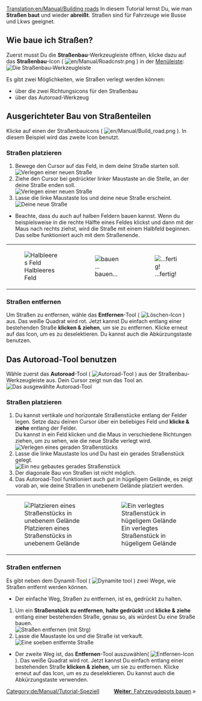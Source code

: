 [[Translation:en/Manual/Building roads]]
{{de/Manual/Tutorial/Tutorial}}
In diesem Tutorial lernst Du, wie man '''Straßen baut''' und wieder '''abreißt'''. Straßen sind für Fahrzeuge wie Busse und Lkws geeignet.

== Wie baue ich Straßen? ==
Zuerst musst Du die '''Straßenbau'''-Werkzeugleiste öffnen, klicke dazu auf das '''Straßenbau'''-Icon ( [[File:en/Manual/Roadcnstr.png]] ) in der [[de/Manual/Spieloberfläche|Menüleiste]]:<br/>[[File:de/Manual/Road construction.png|none|frame|Die [[de/Manual/Straßenbau#strassenbau-werkzeugleiste|Straßenbau-Werkzeugleiste]]]]

Es gibt zwei Möglichkeiten, wie Straßen verlegt werden können:
* über die zwei Richtungsicons für den Straßenbau
* über das Autoroad-Werkzeug

== Ausgerichteter Bau von Straßenteilen  ==
Klicke auf einen der Straßenbauicons ( [[File:en/Manual/Build road.png]] ). In diesem Beispiel wird das zweite Icon benutzt.

=== Straßen platzieren ===
# Bewege den Cursor auf das Feld, in dem deine Straße starten soll.<br/>[[File:en/Manual/Build roads01.png|none|frame|Verlegen einer neuen Straße]]
# Ziehe den Cursor bei gedrückter linker Maustaste an die Stelle, an der deine Straße enden soll.<br/>[[File:en/Manual/Build roads02.png|none|frame|Verlegen einer neuen Straße]]
# Lasse die linke Maustaste los und deine neue Straße erscheint.<br/>[[File:en/Manual/Build roads03.png|none|frame|Deine neue Straße]]

* Beachte, dass du auch auf halben Feldern bauen kannst. Wenn du beispielsweise in die rechte Hälfte eines Feldes klickst und dann mit der Maus nach rechts ziehst, wird die Straße mit einem Halbfeld beginnen. Das selbe funktioniert auch mit dem Straßenende.

{|
|[[File:en/Manual/Build roads04.png|none|frame|Halbleeres Feld]]
|[[File:en/Manual/Build roads05.png|none|frame|bauen...]]
|[[File:en/Manual/Build roads06.png|none|frame|...fertig!]]
|}
=== Straßen entfernen === 
Um Straßen zu entfernen, wähle das '''Entfernen'''-Tool ( [[File:en/Manual/Toggle clear active.png|Löschen-Icon]] ) aus. Das weiße Quadrat wird rot. Jetzt kannst Du einfach entlang einer bestehenden Straße '''klicken & ziehen''', um sie zu entfernen. Klicke erneut auf das Icon, um es zu deselektieren. Du kannst auch die Abkürzungstaste {{en/Keypress|R}} benutzen.

== Das Autoroad-Tool benutzen ==
Wähle zuerst das '''Autoroad'''-Tool ( [[File:en/Manual/Autoroad.png|Autoroad-Tool]] ) aus der Straßenbau-Werkzeugleiste aus. Dein Cursor zeigt nun das Tool an.[[File:en/Manual/AutoroadTut1.png|none|frame|Das ausgewählte Autoroad-Tool]]

=== Straßen platzieren ===
# Du kannst vertikale und horizontale Straßenstücke entlang der Felder legen. Setze dazu deinen Cursor über ein beliebiges Feld und '''klicke & ziehe''' entlang der Felder.<br/>Du kannst in ein Feld klicken und die Maus in verschiedene Richtungen ziehen, um zu sehen, wie die neue Straße verlegt wird.<br/>[[File:en/Manual/AutoroadTut2.png|none|frame|Verlegen eines geraden Straßenstücks]]
# Lasse die linke Maustaste los und Du hast ein gerades Straßenstück gelegt.<br/>[[File:en/Manual/AutoroadTut3.png|none|frame|Ein neu gebautes gerades Straßenstück]]
# Der diagonale Bau von Straßen ist nicht möglich.
# Das Autoroad-Tool funktioniert auch gut in hügeligem Gelände, es zeigt vorab an, wie deine Straßen in unebenem Gelände platziert werden.
{|
| [[File:en/Manual/AutoroadTut5.png|none|frame|Platzieren eines Straßenstücks in unebenem Gelände]]
| [[File:en/Manual/AutoroadTut6.png|none|frame|Ein verlegtes Straßenstück in hügeligem Gelände]]
|}

=== Straßen entfernen ===
Es gibt neben dem Dynamit-Tool ( [[File:en/Manual/Clear title.png|Dynamite tool]] ) zwei Wege, wie Straßen entfernt werden können.

* Der einfache Weg, Straßen zu entfernen, ist es, {{en/Keypress|Strg}} gedrückt zu halten.

# Um ein '''Straßenstück zu entfernen''', '''halte {{en/Keypress|Strg}} gedrückt''' und '''klicke & ziehe''' entlang einer bestehenden Straße, genau so, als würdest Du eine Straße bauen.<br/>[[File:en/Manual/AutoroadTut7.png|none|frame|Straßen entfernen (mit Strg)]]
# Lasse die Maustaste los und die Straße ist verkauft.<br/>[[File:en/Manual/AutoroadTut8.png|none|frame|Eine soeben entfernte Straße]]

* Der zweite Weg ist, das '''Entfernen'''-Tool auszuwählen( [[File:en/Manual/Toggle clear active.png|Entfernen-Icon]] ). Das weiße Quadrat wird rot. Jetzt kannst Du einfach entlang einer bestehenden Straße '''klicken & ziehen''', um sie zu entfernen. Klicke erneut auf das Icon, um es zu deselektieren. Du kannst auch die Abkürzungstaste {{en/Keypress|R}} verwenden.

<span style="float: right">[[de/Manual/Fahrzeugdepots bauen|'''Weiter''': Fahrzeugdepots bauen]] &raquo;</span>

[[Category:de/Manual/Tutorial-Speziell]]